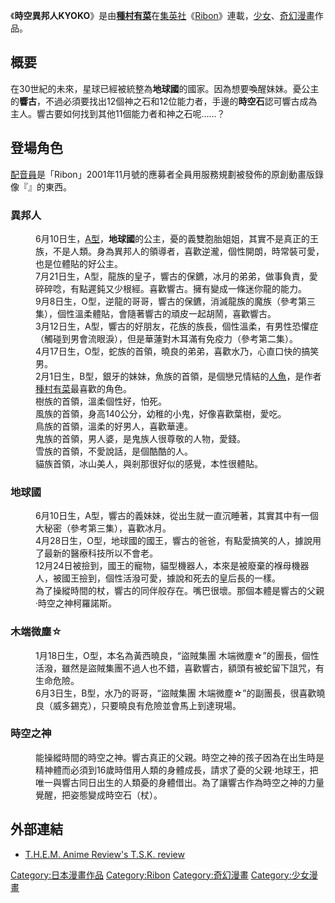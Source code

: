 {{Infobox animanga/Headerofja
|標題=時空異邦人KYOKO
|圖像=
|尺寸=
|說明=
|日文名稱=タイムストレンジャーKYOKO
|英文名稱=Time Stranger Kyoko
|類型=[[奇幻漫畫|奇幻漫畫]]、[[少女漫畫|少女漫畫]]
}}
{{Infobox animanga/Manga
|作者=[[種村有菜|種村有菜]]
|出版社={{flagicon|Japan}} [[集英社|集英社]]
|其他出版社=
|連載雜誌=《[[Ribon|Ribon]]》
|開始=2000年9月號
|結束=2001年9月號
|冊數=全3冊
|話數=全13話
|其他=有番外篇總計3話
}}
{{Infobox animanga/Footerofja}}
《'''時空異邦人KYOKO'''》是由'''[[種村有菜|種村有菜]]'''在[[集英社|集英社]]《[[Ribon|Ribon]]》連載，[[少女漫畫|少女]]、[[奇幻漫畫|奇幻漫畫]]作品。

== 概要 ==
在30世紀的未來，星球已經被統整為'''地球國'''的國家。因為想要喚醒妹妹。憂公主的'''響古'''，不過必須要找出12個神之石和12位能力者，手邊的'''時空石'''認可響古成為主人。響古要如何找到其他11個能力者和神之石呢……？

== 登場角色 ==
[[配音員|配音員]]是「Ribon」2001年11月號的應募者全員用服務規劃被發佈的原創動畫版錄像『{{lang|ja|時空異邦人KYOKO 時空異邦人KYOKO ちょこらにおまかせ!}}』的東西。

=== 異邦人 ===
; {{nihongo|朱臣響古/時空異邦人|朱臣響古（すおみ きょうこ）/時空異邦人（タイムストレンジャー）||聲：[[水野理紗|水野理紗]]}}
: 6月10日生，[[ABO血型系統|A型]]，'''地球國'''的公主，憂的義雙胞胎姐姐，其實不是真正的王族，不是人類。身為異邦人的領導者，喜歡逆瀧，個性開朗，時常裝可愛，也是位體貼的好公主。 
; {{nihongo|神逆瀧/水晶異邦人|神逆滝（じん さかたき）/水晶異邦人（クリスタルストレンジャー）||聲：[[林伊織|林伊織]]}}
: 7月21日生，A型，龍族的皇子，響古的保鑣，冰月的弟弟，做事負責，愛碎碎唸，有點遲鈍又少根經。喜歡響古。擁有變成一條迷你龍的能力。
; {{nihongo|神冰月/魔冰異邦人|神氷月（じん ひづき）/魔氷異邦人（アイスストレンジャー）||聲：[[植木誠|植木誠]]}}
: 9月8日生，O型，逆龍的哥哥，響古的保鑣，消滅龍族的魔族（參考第三集），個性溫柔體貼，會隨著響古的頑皮一起胡鬧，喜歡響古。
; {{nihongo|桃人華蓮/桃花異邦人|桃人華蓮（ももと かれん）/桃華異邦人（フラワーストレンジャー）}}
: 3月12日生，A型，響古的好朋友，花族的族長，個性溫柔，有男性恐懼症（觸碰到男會流眼淚），但是華蓮對木耳滿有免疫力（參考第二集）。
; {{nihongo|黃西沙來/雷鳴異邦人|黄西砂来（おにし さらい）/雷鳴異邦人（サンダーストレンジャー）}}
: 4月17日生，O型，蛇族的首領，曉良的弟弟，喜歡水乃，心直口快的搞笑男。
; {{nihongo|蒼波水乃/流水異邦人|蒼波水乃（そうば みずの）/流水異邦人（アクアストレンジャー）}}
: 2月1日生，B型，銀牙的妹妹，魚族的首領，是個戀兄情結的[[人魚|人魚]]，是作者[[種村有菜|種村有菜]]最喜歡的角色。
; {{nihongo|茶碧葉樹/木葉異邦人|茶碧葉樹（さみどり ようじゅ）/木葉異邦人（リーフストレンジャー）}}
: 樹族的首領，溫柔個性好，怕死。
; {{nihongo|芽綠風麻/疾風異邦人|茅緑風麻（ちりょく ふうま）/疾風異邦人（ウインドストレンジャー）}}
: 風族的首領，身高140公分，幼稚的小鬼，好像喜歡葉樹，愛吃。
; {{nihongo|煌紫鳥羽/飛鳥異邦人|煌紫鳥羽（きらし とば）/飛鳥異邦人（バードストレンジャー）}}
: 鳥族的首領，溫柔的好男人，喜歡華連。
; {{nihongo|焰燐/火焰異邦人|焔燐（ほむら りん）/火炎異邦人（ファイアーストレンジャー）}}
: 鬼族的首領，男人婆，是鬼族人很尊敬的人物，愛錢。
; {{nihongo|白季剎那/白雪異邦人|白季刹那（しらき せつな）/白雪異邦人（スノウストレンジャー）}}
: 雪族的首領，不愛說話，是個酷酷的人。
; {{nihongo|麗黑夜深/暗闇異邦人|麗黒夜深（りこく やみ）/暗闇異邦人（ダークストレンジャー）}}
: 貓族首領，冰山美人，與剎那很好似的感覺，本性很體貼。

=== 地球國 ===
; {{nihongo|朱臣憂|朱臣憂（すおみ うい）}}
: 6月10日生，A型，響古的義妹妹，從出生就一直沉睡著，其實其中有一個大秘密（參考第三集），喜歡冰月。
; {{nihongo|地球王|地球王（ちきゅうおう）||聲：[[植本潤|植本潤]]}}
: 4月28日生，O型，地球國的國王，響古的爸爸，有點愛搞笑的人，據說用了最新的醫療科技所以不會老。
; {{nihongo|巧克力|ちょこら（正式名称/チョコリーナM120）||聲：[[宍戸留美|宍戸留美]]}}
: 12月24日被撿到，國王的寵物，貓型機器人，本來是被廢棄的褓母機器人，被國王撿到，個性活潑可愛，據說和死去的皇后長的一樣。
; {{nihongo|杖|杖ちょん（正式名称/タイム・スコーピオン・ケイン）}}
: 為了操縱時間的杖，響古的同伴般存在。嘴巴很壞。那個本體是響古的父親·時空之神柯羅諾斯。

=== 木端微塵☆ ===
; {{nihongo|威多錫克|ウィドシーク||聲：[[楠大典|楠大典]]}}
: 1月18日生，O型，本名為黃西曉良，“盜賊集團 木端微塵☆”的團長，個性活潑，雖然是盜賊集團不過人也不錯，喜歡響古，額頭有被蛇留下詛咒，有生命危險。
; {{nihongo|蒼波銀牙|蒼波銀牙（そうば ぎんが）||聲：[[鶴岡聰|鶴岡聰]]}}
: 6月3日生，B型，水乃的哥哥，“盜賊集團 木端微塵☆”的副團長，很喜歡曉良（威多錫克），只要曉良有危險並會馬上到達現場。

=== 時空之神 ===
; {{nihongo|柯羅諾斯|クロノス}}
: 能操縱時間的時空之神。響古真正的父親。時空之神的孩子因為在出生時是精神體而必須到16歲時借用人類的身體成長，請求了憂的父親·地球王，把唯一與響古同日出生的人類憂的身體借出。為了讓響古作為時空之神的力量覺醒，把姿態變成時空石（杖）。

== 外部連結 ==
* [http://www.themanime.org/viewreview.php?id=462 T.H.E.M. Anime Review's T.S.K. review] {{Wayback|url=http://www.themanime.org/viewreview.php?id=462 |date=20210212010107 }}

{{DEFAULTSORT:Time Stranger Kyoko}}
[[Category:日本漫畫作品|Category:日本漫畫作品]]
[[Category:Ribon|Category:Ribon]]
[[Category:奇幻漫畫|Category:奇幻漫畫]]
[[Category:少女漫畫|Category:少女漫畫]]